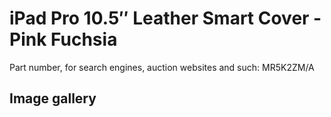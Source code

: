 
# iPad Pro 10.5″ Leather Smart Cover - Pink Fuchsia

Part number, for search engines, auction websites and such: MR5K2ZM/A

## Image gallery

<div style={{ width: '100%', maxWidth: '768px' }}>
<GalleryComponent
    images={[
      {
        original: "/everysource/MR5K2.webp",
        thumbnail: "/everypreview/MR5K2.webp",
      },
      {
        original: "/everysource/MR5K2_AV1_GOLD.webp",
        thumbnail: "/everypreview/MR5K2_AV1_GOLD.webp",
      },
      {
        original: "/everysource/MR5K2_AV1_SILVER.webp",
        thumbnail: "/everypreview/MR5K2_AV1_SILVER.webp",
      },
      {
        original: "/everysource/MR5K2_AV1_SPACE_GRAY.webp",
        thumbnail: "/everypreview/MR5K2_AV1_SPACE_GRAY.webp",
      },
      {
        original: "/everysource/MR5K2_AV2.webp",
        thumbnail: "/everypreview/MR5K2_AV2.webp",
      },
      {
        original: "/everysource/MR5K2_AV3.webp",
        thumbnail: "/everypreview/MR5K2_AV3.webp",
      }
    ]}
  />
</div>